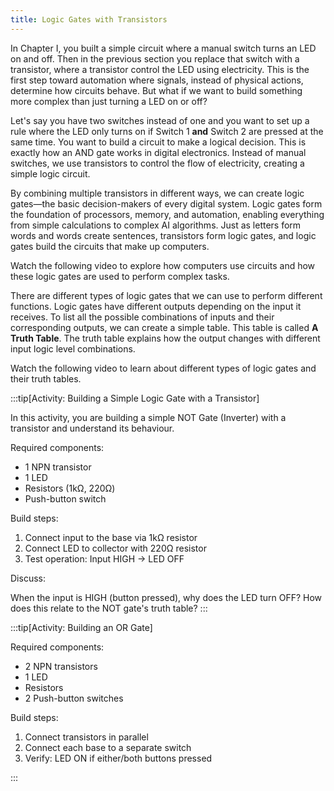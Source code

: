 ```yaml
---
title: Logic Gates with Transistors
---
```



In Chapter I, you built a simple circuit where a manual switch turns an LED on and off. Then in the previous section you replace that switch with a transistor, where a transistor control the LED using electricity. This is the first step toward automation where signals, instead of physical actions, determine how circuits behave. But what if we want to build something more complex than just turning a LED on or off?

Let's say you have two switches instead of one and you want to set up a rule where the LED only turns on if Switch 1 **and** Switch 2 are pressed at the same time. You want to build a circuit to make a logical decision. This is exactly how an AND gate works in digital electronics. Instead of manual switches, we use transistors to control the flow of electricity, creating a simple logic circuit.

By combining multiple transistors in different ways, we can create logic gates—the basic decision-makers of every digital system. Logic gates form the foundation of processors, memory, and automation, enabling everything from simple calculations to complex AI algorithms. Just as letters form words and words create sentences, transistors form logic gates, and logic gates build the circuits that make up computers.

Watch the following video to explore how computers use circuits and how these logic gates are used to perform complex tasks.

<div class="not-content">
  <YouTube id="ZoqMiFKspAA" params="fs=1&modestbranding=1&rel=0&autoplay=1"/>
</div>

There are different types of logic gates that we can use to perform different functions. Logic gates have different outputs depending on the input it receives. To list all the possible combinations of inputs and their corresponding outputs, we can create a simple table. This table is called **A Truth Table**. 
The truth table explains how the output changes with different input logic level combinations. 

Watch the following video to learn about different types of logic gates and their truth tables.

<div class="not-content">
  <YouTube id="INEtYZqtjTo" params="fs=1&modestbranding=1&rel=0&autoplay=1"/>
</div>

:::tip[Activity: Building a Simple Logic Gate with a Transistor]

In this activity, you are building a simple NOT Gate (Inverter) with a transistor and understand its behaviour. 

Required components:

- 1 NPN transistor
- 1 LED
- Resistors (1kΩ, 220Ω)
- Push-button switch

Build steps:

1. Connect input to the base via 1kΩ resistor
2. Connect LED to collector with 220Ω resistor
3. Test operation: Input HIGH → LED OFF

Discuss:

When the input is HIGH (button pressed), why does the LED turn OFF? How does this relate to the NOT gate's truth table?
:::

:::tip[Activity: Building an OR Gate]

Required components:

- 2 NPN transistors
- 1 LED
- Resistors
- 2 Push-button switches

Build steps:

1. Connect transistors in parallel
2. Connect each base to a separate switch
3. Verify: LED ON if either/both buttons pressed

:::